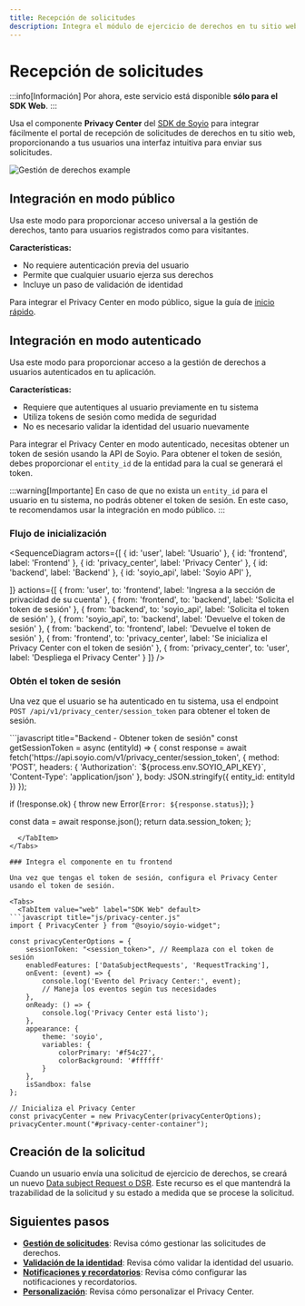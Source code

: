 ```yaml
---
title: Recepción de solicitudes
description: Integra el módulo de ejercicio de derechos en tu sitio web usando el componente Privacy Center del SDK de Soyio
---
```



# Recepción de solicitudes

:::info[Información]
Por ahora, este servicio está disponible **sólo para el SDK Web**.
:::

Usa el componente **Privacy Center** del [SDK de Soyio](https://github.com/Soyio-id/soy-io-widget) para integrar fácilmente el portal de recepción de solicitudes de derechos en tu sitio web, proporcionando a tus usuarios una interfaz intuitiva para enviar sus solicitudes.

<img src="/img/ejemplo-privacy-center-dsr.png" alt="Gestión de derechos example"/>

## Integración en modo público

Usa este modo para proporcionar acceso universal a la gestión de derechos, tanto para usuarios registrados como para visitantes.

**Características:**
- No requiere autenticación previa del usuario
- Permite que cualquier usuario ejerza sus derechos
- Incluye un paso de validación de identidad

Para integrar el Privacy Center en modo público, sigue la guía de [inicio rápido](./quickstart.mdx).

## Integración en modo autenticado

Usa este modo para proporcionar acceso a la gestión de derechos a usuarios autenticados en tu aplicación.

**Características:**
- Requiere que autentiques al usuario previamente en tu sistema
- Utiliza tokens de sesión como medida de seguridad
- No es necesario validar la identidad del usuario nuevamente

Para integrar el Privacy Center en modo autenticado, necesitas obtener un token de sesión usando la API de Soyio. Para obtener el token de sesión, debes proporcionar el `entity_id` de la entidad para la cual se generará el token.

:::warning[Importante]
En caso de que no exista un `entity_id` para el usuario en tu sistema, no podrás obtener el token de sesión. En este caso, te recomendamos usar la integración en modo público.
:::

### Flujo de inicialización

<SequenceDiagram
  actors={[
    { id: 'user', label: 'Usuario' },
    { id: 'frontend', label: 'Frontend' },
    { id: 'privacy_center', label: 'Privacy Center' },
    { id: 'backend', label: 'Backend' },
    { id: 'soyio_api', label: 'Soyio API' },

  ]}
  actions={[
    {
      from: 'user',
      to: 'frontend',
      label: 'Ingresa a la sección de privacidad de su cuenta'
    },
    {
      from: 'frontend',
      to: 'backend',
      label: 'Solicita el token de sesión'
    },
    {
      from: 'backend',
      to: 'soyio_api',
      label: 'Solicita el token de sesión'
    },
    {
      from: 'soyio_api',
      to: 'backend',
      label: 'Devuelve el token de sesión'
    },
    {
      from: 'backend',
      to: 'frontend',
      label: 'Devuelve el token de sesión'
    },
    {
      from: 'frontend',
      to: 'privacy_center',
      label: 'Se inicializa el Privacy Center con el token de sesión'
    },
    {
      from: 'privacy_center',
      to: 'user',
      label: 'Despliega el Privacy Center'
    }
  ]}
/>

### Obtén el token de sesión

Una vez que el usuario se ha autenticado en tu sistema, usa el endpoint `POST /api/v1/privacy_center/session_token` para obtener el token de sesión.

<Tabs>
  <TabItem value="web" label="SDK Web" default>
```javascript title="Backend - Obtener token de sesión"
const getSessionToken = async (entityId) => {
  const response = await fetch('https://api.soyio.com/v1/privacy_center/session_token', {
    method: 'POST',
    headers: {
      'Authorization': `${process.env.SOYIO_API_KEY}`,
      'Content-Type': 'application/json'
    },
    body: JSON.stringify({
      entity_id: entityId
    })
  });
  
  if (!response.ok) {
    throw new Error(`Error: ${response.status}`);
  }
  
  const data = await response.json();
  return data.session_token;
};
```
  </TabItem>
</Tabs>

### Integra el componente en tu frontend

Una vez que tengas el token de sesión, configura el Privacy Center usando el token de sesión.

<Tabs>
  <TabItem value="web" label="SDK Web" default>
```javascript title="js/privacy-center.js"
import { PrivacyCenter } from "@soyio/soyio-widget";

const privacyCenterOptions = {
    sessionToken: "<session_token>", // Reemplaza con el token de sesión
    enabledFeatures: ['DataSubjectRequests', 'RequestTracking'],
    onEvent: (event) => {
        console.log('Evento del Privacy Center:', event);
        // Maneja los eventos según tus necesidades
    },
    onReady: () => {
        console.log('Privacy Center está listo');
    },
    appearance: {
        theme: 'soyio',
        variables: {
            colorPrimary: '#f54c27',
            colorBackground: '#ffffff'
        }
    },
    isSandbox: false
};

// Inicializa el Privacy Center
const privacyCenter = new PrivacyCenter(privacyCenterOptions);
privacyCenter.mount("#privacy-center-container");
```
  </TabItem>
</Tabs>

## Creación de la solicitud

Cuando un usuario envía una solicitud de ejercicio de derechos, se creará un nuevo [Data subject Request o DSR](../../api/resources/schemas/datasubjectrequest). Este recurso es el que mantendrá la trazabilidad de la solicitud y su estado a medida que se procese la solicitud.

## Siguientes pasos

- [**Gestión de solicitudes**](./requests-management.mdx): Revisa cómo gestionar las solicitudes de derechos.
- [**Validación de la identidad**](./requests-validation.mdx): Revisa cómo validar la identidad del usuario.
- [**Notificaciones y recordatorios**](./notifications.mdx): Revisa cómo configurar las notificaciones y recordatorios.
- [**Personalización**](./customization.mdx): Revisa cómo personalizar el Privacy Center.